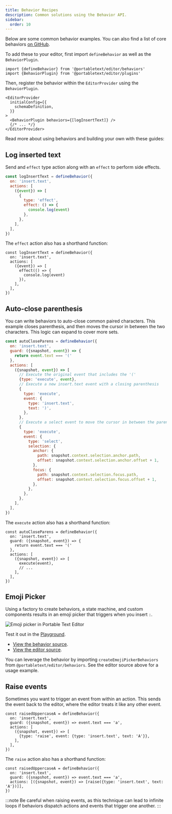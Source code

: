 ```yaml
---
title: Behavior Recipes
description: Common solutions using the Behavior API.
sidebar:
  order: 10
---
```



Below are some common behavior examples. You can also find a list of core behaviors [on GitHub](https://github.com/portabletext/editor/tree/main/packages/editor/src/behaviors).

To add these to your editor, first import `defineBehavior` as well as the `BehaviorPlugin`.

```tsx
import {defineBehavior} from '@portabletext/editor/behaviors'
import {BehaviorPlugin} from '@portabletext/editor/plugins'
```

Then, register the behavior within the `EditorProvider` using the `BehaviorPlugin`.

```tsx
<EditorProvider
  initialConfig={{
    schemaDefinition,
  }}
>
  <BehaviorPlugin behaviors={[logInsertText]} />
  {/* ... */}
</EditorProvider>
```

Read more about using behaviors and building your own with these guides:

<CardGrid>
  <LinkCard
    title="Create a custom behavior"
    description="Learn to create and register a custom behavior"
    href="/guides/create-behavior/"
  />
  <LinkCard
    title="Behaviors"
    description="Learn more about the Behavior API"
    href="/concepts/behavior/"
  />
</CardGrid>

## Log inserted text

Send and `effect` type action along with an `effect` to perform side effects.

```js
const logInsertText = defineBehavior({
  on: 'insert.text',
  actions: [
    ({event}) => [
      {
        type: 'effect',
        effect: () => {
          console.log(event)
        },
      },
    ],
  ],
})
```

The `effect` action also has a shorthand function:

```tsx
const logInsertText = defineBehavior({
  on: 'insert.text',
  actions: [
    ({event}) => [
      effect(() => {
        console.log(event)
      }),
    ],
  ],
})
```

## Auto-close parenthesis

You can write behaviors to auto-close common paired characters. This example closes parenthesis, and then moves the cursor in between the two characters. This logic can expand to cover more sets.

```js
const autoCloseParens = defineBehavior({
  on: 'insert.text',
  guard: ({snapshot, event}) => {
    return event.text === '('
  },
  actions: [
    ({snapshot, event}) => [
      // Execute the original event that includes the '('
      {type: 'execute', event},
      // Execute a new insert.text event with a closing parenthesis
      {
        type: 'execute',
        event: {
          type: 'insert.text',
          text: ')',
        },
      },
      // Execute a select event to move the cursor in between the parens
      {
        type: 'execute',
        event: {
          type: 'select',
          selection: {
            anchor: {
              path: snapshot.context.selection.anchor.path,
              offset: snapshot.context.selection.anchor.offset + 1,
            },
            focus: {
              path: snapshot.context.selection.focus.path,
              offset: snapshot.context.selection.focus.offset + 1,
            },
          },
        },
      },
    ],
  ],
})
```

The `execute` action also has a shorthand function:

```tsx
const autoCloseParens = defineBehavior({
  on: 'insert.text',
  guard: ({snapshot, event}) => {
    return event.text === '('
  },
  actions: [
    ({snapshot, event}) => [
      execute(event),
      // ...
    ],
  ],
})
```

## Emoji Picker

Using a factory to create behaviors, a state machine, and custom components results in an emoji picker that triggers when you insert `:`.

![Emoji picker in Portable Text Editor](../../../assets/emoji-picker.png)

Test it out in the [Playground](https://playground.portabletext.org).

- [View the behavior source](https://github.com/portabletext/editor/blob/main/packages/editor/src/behaviors/behavior.emoji-picker.ts).
- [View the editor source](https://github.com/portabletext/editor/blob/main/apps/playground/src/editor.tsx).

You can leverage the behavior by importing `createEmojiPickerBehaviors` from `@portabletext/editor/behaviors`. See the editor source above for a usage example.

## Raise events

Sometimes you want to trigger an event from within an action. This sends the event back to the editor, where the editor treats it like any other event.

```tsx
const raisedUppercaseA = defineBehavior({
  on: 'insert.text',
  guard: ({snapshot, event}) => event.text === 'a',
  actions: [
    ({snapshot, event}) => [
      {type: 'raise', event: {type: 'insert.text', text: 'A'}},
    ],
  ],
})
```

The `raise` action also has a shorthand function:

```tsx
const raisedUppercaseA = defineBehavior({
  on: 'insert.text',
  guard: ({snapshot, event}) => event.text === 'a',
  actions: [({snapshot, event}) => [raise({type: 'insert.text', text: 'A'})]],
})
```

:::note
Be careful when raising events, as this technique can lead to infinite loops if behaviors dispatch actions and events that trigger one another.
:::
